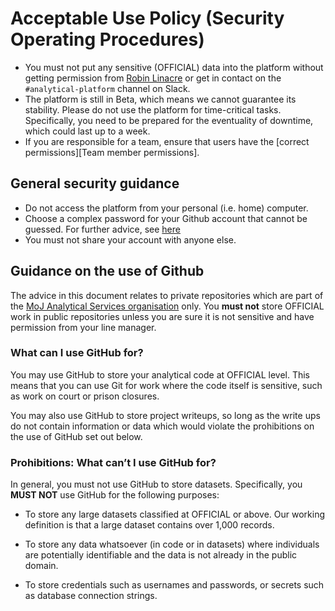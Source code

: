 # Acceptable Use Policy (Security Operating Procedures)

- You must not put any sensitive (OFFICIAL) data into the platform without getting permission from [Robin Linacre](mailto:robin.linacre@digital.justice.gov.uk) or get in contact on the `#analytical-platform` channel on Slack.
- The platform is still in Beta, which means we cannot guarantee its stability.  Please do not use the platform for time-critical tasks.  Specifically, you need to be prepared for the eventuality of downtime, which could last up to a week. 
- If you are responsible for a team, ensure that users have the [correct permissions][Team member permissions].


## General security guidance
- Do not access the platform from your personal (i.e. home) computer.
- Choose a complex password for your Github account that cannot be guessed.  For further advice, see [here](https://www.ncsc.gov.uk/blog-post/three-random-words-or-thinkrandom-0)
- You must not share your account with anyone else. 


## Guidance on the use of Github

The advice in this document relates to private repositories which are part of the [MoJ Analytical Services organisation](https://github.com/moj-analytical-services/) only.  You **must not** store OFFICIAL work in public repositories unless you are sure it is not sensitive and have permission from your line manager.

### What can I use GitHub for?

You may use GitHub to store your analytical code at OFFICIAL level.  This means that you can use Git for work where the code itself is sensitive, such as work on court or prison closures.

You may also use GitHub to store project writeups, so long as the write ups do not contain information or data which would violate the prohibitions on the use of GitHub set out below.

### Prohibitions: What can’t I use GitHub for?

In general, you must not use GitHub to store datasets.  Specifically, you **MUST NOT** use GitHub for the following purposes:

* To store any large datasets classified at OFFICIAL or above. Our working definition is that a large dataset contains over 1,000 records.

* To store any data whatsoever (in code or in datasets) where individuals are potentially identifiable and the data is not already in the public domain.  

* To store credentials such as usernames and passwords, or secrets such as database connection strings.
